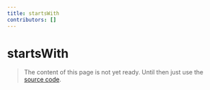 ```yaml
---
title: startsWith
contributors: []
---
```


# startsWith

> The content of this page is not yet ready. Until then just use the [source code](https://github.com/fabian-hiller/valibot/blob/main/library/src/validations/startsWith/startsWith.ts).
